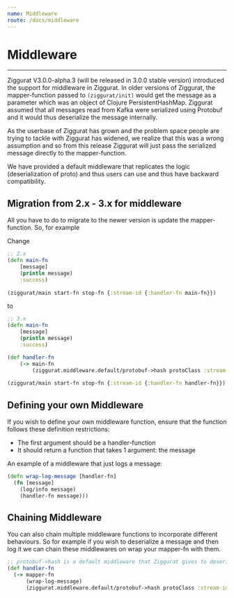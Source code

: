 ```yaml
---
name: Middleware
route: /docs/middleware
---
```


# Middleware
---

Ziggurat V3.0.0-alpha.3 (will be released in 3.0.0 stable version) introduced the support for middleware in Ziggurat. 
In older versions of Ziggurat, the mapper-function passed to `(ziggurat/init)` would get the message as a parameter which was an object of Clojure PersistentHashMap. Ziggurat assumed that all messages read from Kafka were serialized using Protobuf and it would thus deserialize the message internally.

As the userbase of Ziggurat has grown and the problem space people are trying to tackle with Ziggurat has widened, we realize that this was a wrong assumption and so from this release Ziggurat will just pass the serialized message directly to the mapper-function.

We have provided a default middleware that replicates the logic (deserialization of proto) and thus users can use and thus have backward compatibility. 

## Migration from 2.x - 3.x for middleware
All you have to do to migrate to the newer version is update the mapper-function. So, for example

Change
```clojure
;; 2.x
(defn main-fn
    [message]
    (println message)
    :success)
  
(ziggurat/main start-fn stop-fn {:stream-id {:handler-fn main-fn}})
```
to 
```clojure
;; 3.x
(defn main-fn
    [message]
    (println message)
    :success)

(def handler-fn
    (-> main-fn
        (ziggurat.middleware.default/protobuf->hash protoClass :stream-id)))
  
(ziggurat/main start-fn stop-fn {:stream-id {:handler-fn handler-fn}})
```

## Defining your own Middleware
If you wish to define your own middleware function, ensure that the function follows these definition restrictions:
- The first argument should be a handler-function
- It should return a function that takes 1 argument: the message

An example of a middleware that just logs a message:
```clojure
(defn wrap-log-message [handler-fn]
  (fn [message]
    (log/info message)
    (handler-fn message)))
```

## Chaining Middleware
You can also chain multiple middleware functions to incorporate different behaviours. So for example if you wish to deserialize a message and then log it we can chain these middlewares on wrap your mapper-fn with them.

```clojure
;; protobuf->hash is a default middleware that Ziggurat gives to deserialize proto
(def handler-fn
  (-> mapper-fn
      (wrap-log-message)
      (ziggurat.middleware.default/protobuf->hash protoClass :stream-id)))
```
